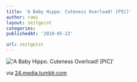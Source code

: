 ```yaml
---
title: 'A Baby Hippo. Cuteness Overload! [PIC]'
author: rami
layout: zeitgeist
categories:
publishedAt: '2010-05-22'

url: zeitgeist
---
```


!['A Baby Hippo. Cuteness Overload! [PIC]'](/assets/images/content/zeitgeist/a-baby-hippo-cuteness-overload.jpg)

via <a href="http://24.media.tumblr.com/tumblr_l2pegpk4Nk1qc0liro1_400.jpg">24.media.tumblr.com</a>
